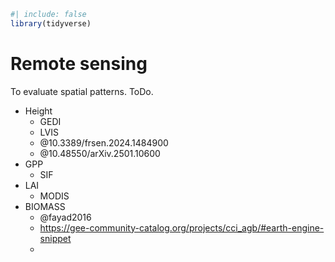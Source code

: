 ```r
#| include: false
library(tidyverse)
```

# Remote sensing {.unnumbered}

To evaluate spatial patterns. ToDo.

-   Height
    -   GEDI
    -   LVIS
    -   @10.3389/frsen.2024.1484900
    -   @10.48550/arXiv.2501.10600
-   GPP
    -   SIF
-   LAI
    -   MODIS
-   BIOMASS
    -   @fayad2016
    -   <https://gee-community-catalog.org/projects/cci_agb/#earth-engine-snippet>
    -   
